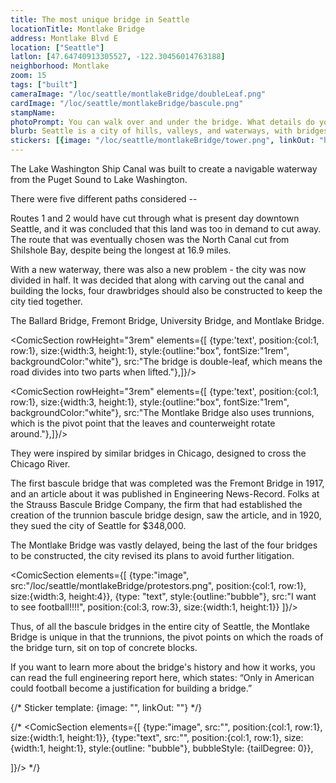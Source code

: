 ```yaml
---
title: The most unique bridge in Seattle
locationTitle: Montlake Bridge
address: Montlake Blvd E
location: ["Seattle"] 
latlon: [47.64740913305527, -122.30456014763188]
neighborhood: Montlake
zoom: 15
tags: ["built"]
cameraImage: "/loc/seattle/montlakeBridge/doubleLeaf.png"
cardImage: "/loc/seattle/montlakeBridge/bascule.png"
stampName:
photoPrompt: You can walk over and under the bridge. What details do you notice? Can you spot the counterweights?
blurb: Seattle is a city of hills, valleys, and waterways, with bridges connecting people together. The Montlake Bridge is unique in its engineering, as its design was to prevent the city from getting sued.
stickers: [{image: "/loc/seattle/montlakeBridge/tower.png", linkOut: "https://www.loc.gov/resource/hhh.wa0441.sheet/?sp=3", title: "Diagram of Montlake Bridge control tower"},{image: "/loc/seattle/montlakeBridge/seattleMap.png", linkOut: "https://www.loc.gov/resource/hhh.wa0441.sheet/?sp=1", title: "Map of Montlake Bridge location"},{image: "/loc/seattle/montlakeBridge/montlakeBridge.png", linkOut: "https://www.loc.gov/resource/hhh.wa0441.sheet/?sp=1", title: "Title of engineering report"},{image: "/loc/seattle/montlakeBridge/bridgeDiagram.png", linkOut: "https://www.loc.gov/resource/hhh.wa0441.sheet/?sp=1", title: "Diagram of bridge from HAER report"}]
---
```


The Lake Washington Ship Canal was built to create a navigable waterway from the Puget Sound to Lake Washington. 

There were five different paths considered -- 

<LOCItem image="/loc/seattle/montlakeBridge/canalRoutes.png" linkOut="https://www.loc.gov/resource/gdcmassbookdig.historyadvantage00seat/?sp=33&q=seattle+canal&r=-0.288,0.48,1.732,1.187,0"/>

Routes 1 and 2 would have cut through what is present day downtown Seattle, and it was concluded that this land was too in demand to cut away. The route that was eventually chosen was the North Canal cut from Shilshole Bay, despite being the longest at 16.9 miles.

With a new waterway, there was also a new problem - the city was now divided in half. It was decided that along with carving out the canal and building the locks, four drawbridges should also be constructed to keep the city tied together.

The Ballard Bridge, Fremont Bridge, University Bridge, and Montlake Bridge.


<ComicSection rowHeight="3rem" elements={[
    {type:'text', position:{col:1, row:1}, size:{width:3, height:1}, style:{outline:"box", fontSize:"1rem", backgroundColor:"white"}, src:"The bridge is double-leaf, which means the road divides into two parts when lifted."},]}/>

<LOCItem image="/loc/seattle/montlakeBridge/doubleLeaf.png" linkOut="https://www.loc.gov/resource/hhh.wa0441.sheet/?sp=1&st=image" caption="" alt=""/>
<ComicSection rowHeight="3rem" elements={[
    {type:'text', position:{col:1, row:1}, size:{width:3, height:1}, style:{outline:"box", fontSize:"1rem", backgroundColor:"white"}, src:"It is also a bascule bridge, which is French for balance - to save energy, the weight of the road-half is perfect balanced on the other side with a counterweight."},]}/>

<LOCItem image="/loc/seattle/montlakeBridge/bascule.png" linkOut="https://www.loc.gov/resource/hhh.wa0441.sheet/?sp=3&st=image" caption="" alt=""/>

<ComicSection rowHeight="3rem" elements={[
    {type:'text', position:{col:1, row:1}, size:{width:3, height:1}, style:{outline:"box", fontSize:"1rem", backgroundColor:"white"}, src:"The Montlake Bridge also uses trunnions, which is the pivot point that the leaves and counterweight rotate around."},]}/>

<LOCItem image="/loc/seattle/montlakeBridge/trunnion.png" linkOut="https://www.loc.gov/resource/hhh.wa0441.sheet/?sp=2&st=image" caption="" alt=""/>

They were inspired by similar bridges in Chicago, designed to cross the Chicago River.

<LOCItem image="/loc/seattle/montlakeBridge/chicagoBridge.png" linkOut="https://www.loc.gov/resource/stereo.1s12313/" caption="Michigan Avenue Bridge over Chicago River" alt="stereograph of bridge opening up for a boat to pass under"/>

The first bascule bridge that was completed was the Fremont Bridge in 1917, and an article about it was published in Engineering News-Record. Folks at the Strauss Bascule Bridge Company, the firm that had established the creation of the trunnion bascule bridge design, saw the article, and in 1920, they sued the city of Seattle for $348,000.

The Montlake Bridge was vastly delayed, being the last of the four bridges to be constructed, the city revised its plans to avoid further litigation. 

<ComicSection elements={[
    {type:"image", src:"/loc/seattle/montlakeBridge/protestors.png", position:{col:1, row:1}, size:{width:3, height:4}},
    {type: "text", style:{outline:"bubble"}, src:"I want to see football!!!!", position:{col:3, row:3}, size:{width:1, height:1}}
]}/>


Thus, of all the bascule bridges in the entire city of Seattle, the Montlake Bridge is unique in that the trunnions, the pivot points on which the roads of the bridge turn, sit on top of concrete blocks.

If you want to learn more about the bridge's history and how it works, you can read the full engineering report here, which states: “Only in American could football become a justification for building a bridge.”

<BigLink link="https://tile.loc.gov/storage-services/master/pnp/habshaer/wa/wa0400/wa0441/data/wa0441data.pdf" thumbnail="/placeholderThumbnail.png" title="Montlake Bridge HAER Report"/>

{/* 
Sticker template: 
{image: "", linkOut: ""}
*/}

{/* <ComicSection elements={[
    {type:"image", src:"", position:{col:1, row:1}, size:{width:1, height:1}},
    {type:"text", src:"", position:{col:1, row:1}, size:{width:1, height:1}, style:{outline: "bubble"}, bubbleStyle: {tailDegree: 0}},

]}/>  */}

